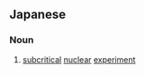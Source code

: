 ==Japanese==
{{ja-kanjitab|りん|かい|ぜん|かく|じつ|k5=じっ|けん|yomi=on}}

===Noun===
{{ja-noun|りんかいぜんかくじっけん}}
# [[subcritical]] [[nuclear]] [[experiment]]